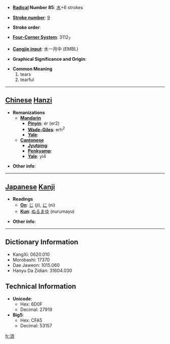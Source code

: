 * '''[[Wiktionary:Chinese radical index| Radical]] Number 85''': [[Wiktionary:Chinese radical index 水|水]]+6 strokes

* '''[[Wiktionary:Chinese total strokes index|Stroke number]]''': [[Wiktionary:Chinese total strokes index 9|9]]

* '''Stroke order''': 

* '''[[Wiktionary:Chinese four corner index|Four-Corner System]]''': 3112<sub>7</sub>

* '''[[Wiktionary:Chinese Cangjie index|Cangjie input]]''': 水一月中 (EMBL)

* '''Graphical Significance and Origin''': 

* '''Common Meaning'''
*#tears
*# tearful


----

== [[Chinese]] [[Hanzi]] ==

* '''Romanizations'''
** '''[[Mandarin]]'''
*** '''[[Pinyin]]''': ér (er2)
*** '''[[Wade-Giles]]''': erh<sup>2</sup>
*** '''[[Yale]]''': 
** '''[[Cantonese]]'''
*** '''[[Jyutping]]''':
*** '''[[Penkyamp]]''': 
*** '''[[Yale]]''': yi4

* '''Other info''': 

----

== [[Japanese]] [[Kanji]] ==

* '''Readings'''
** '''[[On]]''': [[じ]] (ji), [[に]] (ni)
** '''[[Kun]]''': [[ぬるまゆ]] (nurumayu)

* '''Other info''':  

----

== Dictionary Information ==

* KangXi: 0620.010
* Morobashi: 17370
* Dae Jaweon: 1015.060
* Hanyu Da Zidian: 31604.030

== Technical Information ==

* '''Unicode''':
** Hex: 6D0F
** Decimal: 27919
* '''Big5''':
** Hex: CFA5
** Decimal: 53157

[[fr:洏]]